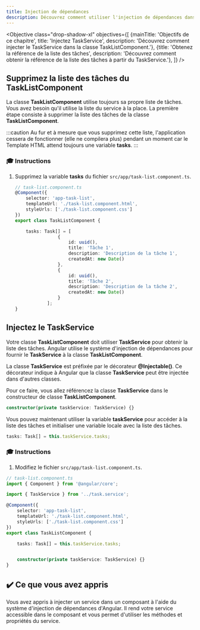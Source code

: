 ```yaml
---
title: Injection de dépendances
description: Découvrez comment utiliser l'injection de dépendances dans une application Angular.
---
```



<Objective class="drop-shadow-xl" objectives={[
{mainTitle: 'Objectifs de ce chapitre', title: 'Injectez TaskService', description: 'Découvrez comment injecter le TaskService dans la classe TaskListComponent.'},
{title: 'Obtenez la référence de la liste des tâches', description: 'Découvrez comment obtenir la référence de la liste des tâches à partir du TaskService.'},
]} />

## Supprimez la liste des tâches du TaskListComponent

La classe **TaskListComponent** utilise toujours sa propre liste de tâches.
Vous avez besoin qu'il utilise la liste du service à la place. La première étape consiste à supprimer la liste des tâches de la classe **TaskListComponent**.

:::caution
Au fur et à mesure que vous supprimez cette liste, l'application cessera de fonctionner (elle ne compilera plus) pendant un moment car le Template HTML attend toujours une variable **tasks**.
:::

### 🎓 Instructions

<Steps>

1. Supprimez la variable **tasks** du fichier `src/app/task-list.component.ts`.

    ```typescript del={"Supprimez la liste des tâches": 8-22}
    // task-list.component.ts
    @Component({
        selector: 'app-task-list',
        templateUrl: './task-list.component.html',
        styleUrls: ['./task-list.component.css']
    })
    export class TaskListComponent {

        tasks: Task[] = [
                    {
                        id: uuid(),
                        title: 'Tâche 1',
                        description: 'Description de la tâche 1',
                        createdAt: new Date()
                    },
                    {
                        id: uuid(),
                        title: 'Tâche 2',
                        description: 'Description de la tâche 2',
                        createdAt: new Date()
                    }
                ];
    }
    ```

</Steps>

## Injectez le TaskService

Votre classe **TaskListComponent** doit utiliser **TaskService** pour obtenir la liste des tâches.
Angular utilise le système d'injection de dépendances pour fournir le **TaskService** à la classe **TaskListComponent**.

La classe **TaskService** est préfixée par le décorateur **@Injectable()**. Ce décorateur indique à Angular que la classe **TaskService** peut être injectée dans d'autres classes.

Pour ce faire, vous allez référencez la classe **TaskService** dans le constructeur de classe **TaskListComponent**.

```ts
constructor(private taskService: TaskService) {}
```

Vous pouvez maintenant utiliser la variable **taskService** pour accéder à la liste des tâches et initialiser une variable locale avec la liste des tâches.

```ts
tasks: Task[] = this.taskService.tasks;
```

### 🎓 Instructions

1. Modifiez le fichier `src/app/task-list.component.ts`.

```typescript ins={"Importez TaskService": 3-4} ins={"Créez une variable de tâches et initialisez-la avec la liste du TaskService": 12-13} ins={"Injectez le TaskService dans le constructeur de la classe": 15-16}
// task-list.component.ts
import { Component } from '@angular/core';

import { TaskService } from '../task.service';

@Component({
    selector: 'app-task-list',
    templateUrl: './task-list.component.html',
    styleUrls: ['./task-list.component.css']
})
export class TaskListComponent {

    tasks: Task[] = this.taskService.tasks;


    constructor(private taskService: TaskService) {}
}
```

## ✔️ Ce que vous avez appris

Vous avez appris à injecter un service dans un composant à l'aide du système d'injection de dépendances d'Angular.
Il rend votre service accessible dans le composant et vous permet d'utiliser les méthodes et propriétés du service.
